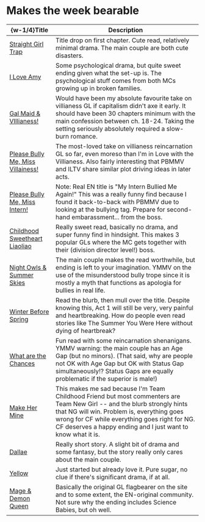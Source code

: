 #   Makes the week bearable

|  \{w-1/4\}Title  |  Description  |
|  ----  |  ----  |
|  [Straight Girl Trap](https://tapas.io/series/straight-girl-trap/)  |  Title drop on first chapter. Cute read, relatively minimal drama. The main couple are both cute disasters.  |
|  [I Love Amy](https://www.tappytoon.com/en/book/i-love-amy)  |  Some psychological drama, but quite sweet ending given what the set-up is. The psychological stuff comes from both MCs growing up in broken families.  |
|  [Gal Maid & VIllianess!](https://ichijin-plus.com/comics/140594018976160)  |  Would have been my absolute favourite take on villianess GL if capitalism didn't axe it early. It should have been 30 chapters minimum with the main confession between ch. 18-24. Taking the setting seriously absolutely required a slow-burn romance.  |
|  [Please Bully Me, Miss Villainess!](https://manga.bilibili.com/detail/mc30716)  |  The most-loved take on villianess reincarnation GL so far, even moreso than I'm in Love with the Villianess. Also fairly interesting that PBMMV and ILTV share similar plot driving ideas in later acts.  |
|  [Please Bully Me, Miss Intern!](https://manga.bilibili.com/detail/mc32305)  |  Note: Real EN title is "My Intern Bullied Me Again!" This was a really funny find because I found it back-to-back with PBMMV due to looking at the bullying tag. Prepare for second-hand embarassment... from the boss.  |
|  [Childhood Sweetheart Liaoliao](https://manga.bilibili.com/detail/mc32084)  |  Really sweet read, basically no drama, and super funny find in hindsight. This makes 3 popular GLs where the MC gets together with their (division director level!) boss.  |
|  [Night Owls & Summer Skies](https://www.webtoons.com/en/romance/night-owls-and-summer-skies/list?title_no=4747)  |  The main couple makes the read worthwhile, but ending is left to your imagination. YMMV on the use of the misunderstood bully trope since it is mostly a myth that functions as apologia for bullies in real life.  |
|  [Winter Before Spring](https://www.webtoons.com/en/drama/winter-before-spring/list?title_no=6400)  |  Read the blurb, then mull over the title. Despite knowing this, Act 1 will still be very, very painful and heartbreaking. How do people even read stories like The Summer You Were Here without dying of heartbreak?  |
|  [What are the Chances](https://www.webtoons.com/en/canvas/what-are-the-chances/list?title_no=480113)  |  Fun read with some reincarnation shenanigans. YMMV warning: the main couple has an Age Gap (but no minors). (That said, why are people not OK with Age Gap but OK with Status Gap simultaneously!? Status Gaps are equally problematic if the superior is male!)  |
|  [Make Her Mine](https://www.webtoons.com/en/canvas/make-her-mine/list?title_no=916067)  |  This makes me sad because I'm Team Childhood Friend but most commenters are Team New Girl -- and the blurb strongly hints that NG will win. Problem is, everything goes wrong for CF while everything goes right for NG. CF deserves a happy ending and I just want to know what it is.  |
|  [Dallae](https://www.webtoons.com/en/romance/dallae/list?title_no=8368)  |  Really short story. A slight bit of drama and some fantasy, but the story really only cares about the main couple.  |
|  [Yellow](https://www.webtoons.com/en/canvas/yellow/list?title_no=840112)  |  Just started but already love it. Pure sugar, no clue if there's significant drama, if at all.  |
|  [Mage & Demon Queen](https://www.webtoons.com/en/comedy/mage-and-demon-queen/list?title_no=1438)  |  Basically the original GL flagbearer on the site and to some extent, the EN-original community. Not sure why the ending includes Science Babies, but oh well.  |